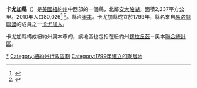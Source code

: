 {{noteTA
|T=zh:卡尤加县; zh-hk:卡尤加縣;zh-tw:卡尤加郡
|1=zh:县; zh-hk:縣;zh-tw:郡
}}
{{Infobox U.S. County
| county  = 卡尤加縣
| state = 紐約州
| en county  = Cayuga County
| en state = New York
| seal = 
| map = Map of New York highlighting Cayuga County.svg
| map size = 250
| founded = 1799年
| seat = [[奧本_(紐約州)|奧本]]
| area km = 2237
| area mi = 864
| area land km = 1795
| area land mi = 693
| area water km = 440
| area water mi =170
| area percentage = 19.74%
| census yr = 2010
| pop = 80,026
| density km =44.5
| density mi = 115
| web = www.co.cayuga.ny.us
}}
'''卡尤加縣'''（{{lang-en|Cayuga County}}）是[[美國|美國]][[紐約州|紐約州]]中西部的一個縣，北鄰[[安大略湖|安大略湖]]。面積2,237平方公里。2010年人口80,026<ref name="QF">{{cite web|title=State & County QuickFacts|url=http://quickfacts.census.gov/qfd/states/36/36011.html|publisher=United States Census Bureau|accessdate=2013-10-11|archive-url=https://web.archive.org/web/20150905062720/http://quickfacts.census.gov/qfd/states/36/36011.html|archive-date=2015-09-05|dead-url=yes}}</ref> <ref name="GR6">{{cite web |url=http://www.naco.org/Counties/Pages/FindACounty.aspx |accessdate=2011-06-07 |title=Find a County |publisher=National Association of Counties |url-status=dead |archiveurl=https://www.webcitation.org/6962cjXgL?url=http://www.naco.org/Counties/Pages/FindACounty.aspx |archivedate=2012-07-12 |dead-url=no }}</ref>。縣治[[奧本_(紐約州)|奧本]]。卡尤加縣成立於1799年，縣名來自[[易洛魁聯盟|易洛魁聯盟]]的成員之一[[卡尤加人|卡尤加人]]。

卡尤加縣構成紐約州奧本市的{{link-en|小都會統計區|Micropolitan statistical area}}，該地區也包括在紐約州[[锡拉丘兹_(纽约州)|錫拉丘茲]]－奧本[[聯合統計區|聯合統計區]]。
{{New York}}

{{DEFAULTSORT:Cayuga}}
[[Category:卡尤加郡|*]]
[[Category:紐約州行政區劃|Category:紐約州行政區劃]]
[[Category:1799年建立的聚居地|Category:1799年建立的聚居地]]